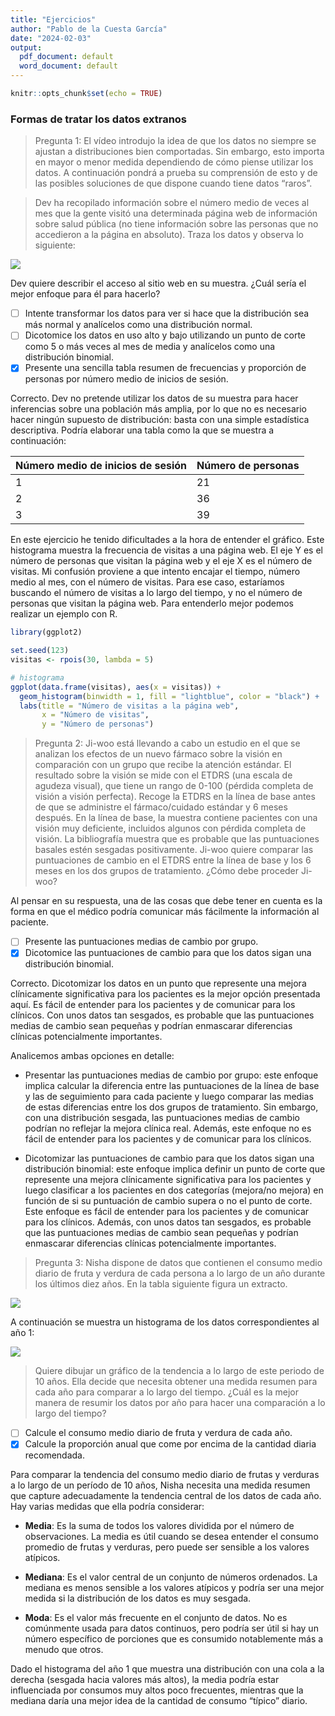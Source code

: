 ```yaml
---
title: "Ejercicios"
author: "Pablo de la Cuesta García"
date: "2024-02-03"
output:
  pdf_document: default
  word_document: default
---
```


```r
knitr::opts_chunk$set(echo = TRUE)
```

### Formas de tratar los datos extranos

> Pregunta 1: El vídeo introdujo la idea de que los datos no siempre se ajustan a distribuciones bien comportadas. Sin embargo, esto importa en mayor o menor medida dependiendo de cómo piense utilizar los datos. A continuación pondrá a prueba su comprensión de esto y de las posibles soluciones de que dispone cuando tiene datos "raros". 

> Dev ha recopilado información sobre el número medio de veces al mes que la gente visitó una determinada página web de información sobre salud pública (no tiene información sobre las personas que no accedieron a la página en absoluto). Traza los datos y observa lo siguiente:

![](img/pregunta_1.png)

Dev quiere describir el acceso al sitio web en su muestra. ¿Cuál sería el mejor enfoque para él para hacerlo?   

- [ ] Intente transformar los datos para ver si hace que la distribución sea más normal y analícelos como una distribución normal.   
- [ ] Dicotomice los datos en uso alto y bajo utilizando un punto de corte como 5 o más veces al mes de media y analícelos como una distribución binomial. 
- [x] Presente una sencilla tabla resumen de frecuencias y proporción de personas por número medio de inicios de sesión. 

Correcto. Dev no pretende utilizar los datos de su muestra para hacer inferencias sobre una población más amplia, por lo que no es necesario hacer ningún supuesto de distribución: basta con una simple estadística descriptiva. Podría elaborar una tabla como la que se muestra a continuación:   

| Número medio de inicios de sesión | Número de personas |
|-----------------------------------|--------------------|
| 1                                 | 21                 |
| 2                                 | 36                 |
| 3                                 | 39                 |

En este ejercicio he tenido dificultades a la hora de entender el gráfico. Este histograma muestra la frecuencia de visitas a una página web. El eje Y es el número de personas que visitan la página web y el eje X es el número de visitas. Mi confusión proviene a que intento encajar el tiempo, número medio al mes, con el número de visitas. Para ese caso, estaríamos buscando el número de visitas a lo largo del tiempo, y no el número de personas que visitan la página web. Para entenderlo mejor podemos realizar un ejemplo con R.

```r
library(ggplot2)

set.seed(123)
visitas <- rpois(30, lambda = 5)

# histograma
ggplot(data.frame(visitas), aes(x = visitas)) +
  geom_histogram(binwidth = 1, fill = "lightblue", color = "black") +
  labs(title = "Número de visitas a la página web",
       x = "Número de visitas",
       y = "Número de personas")

```

> Pregunta 2: Ji-woo está llevando a cabo un estudio en el que se analizan los efectos de un nuevo fármaco sobre la visión en comparación con un grupo que recibe la atención estándar. El resultado sobre la visión se mide con el ETDRS (una escala de agudeza visual), que tiene un rango de 0-100 (pérdida completa de visión a visión perfecta). Recoge la ETDRS en la línea de base antes de que se administre el fármaco/cuidado estándar y 6 meses después. En la línea de base, la muestra contiene pacientes con una visión muy deficiente, incluidos algunos con pérdida completa de visión. La bibliografía muestra que es probable que las puntuaciones basales estén sesgadas positivamente. Ji-woo quiere comparar las puntuaciones de cambio en el ETDRS entre la línea de base y los 6 meses en los dos grupos de tratamiento. ¿Cómo debe proceder Ji-woo? 

 Al pensar en su respuesta, una de las cosas que debe tener en cuenta es la forma en que el médico podría comunicar más fácilmente la información al paciente.
 
 
- [ ] Presente las puntuaciones medias de cambio por grupo.   
- [x] Dicotomice las puntuaciones de cambio para que los datos sigan una distribución binomial.  


Correcto. Dicotomizar los datos en un punto que represente una mejora clínicamente significativa para los pacientes es la mejor opción presentada aquí. Es fácil de entender para los pacientes y de comunicar para los clínicos. Con unos datos tan sesgados, es probable que las puntuaciones medias de cambio sean pequeñas y podrían enmascarar diferencias clínicas potencialmente importantes.

Analicemos ambas opciones en detalle:

- Presentar las puntuaciones medias de cambio por grupo: este enfoque implica calcular la diferencia entre las puntuaciones de la línea de base y las de seguimiento para cada paciente y luego comparar las medias de estas diferencias entre los dos grupos de tratamiento. Sin embargo, con una distribución sesgada, las puntuaciones medias de cambio podrían no reflejar la mejora clínica real. Además, este enfoque no es fácil de entender para los pacientes y de comunicar para los clínicos.

- Dicotomizar las puntuaciones de cambio para que los datos sigan una distribución binomial: este enfoque implica definir un punto de corte que represente una mejora clínicamente significativa para los pacientes y luego clasificar a los pacientes en dos categorías (mejora/no mejora) en función de si su puntuación de cambio supera o no el punto de corte. Este enfoque es fácil de entender para los pacientes y de comunicar para los clínicos. Además, con unos datos tan sesgados, es probable que las puntuaciones medias de cambio sean pequeñas y podrían enmascarar diferencias clínicas potencialmente importantes.

> Pregunta 3: Nisha dispone de datos que contienen el consumo medio diario de fruta y verdura de cada persona a lo largo de un año durante los últimos diez años. En la tabla siguiente figura un extracto.

![](img/pregunta_3.png)

A continuación se muestra un histograma de los datos correspondientes al año 1: 

![](img/pregunta_3_1.png)

> Quiere dibujar un gráfico de la tendencia a lo largo de este periodo de 10 años. Ella decide que necesita obtener una medida resumen para cada año para comparar a lo largo del tiempo. ¿Cuál es la mejor manera de resumir los datos por año para hacer una comparación a lo largo del tiempo? 

- [ ] Calcule el consumo medio diario de fruta y verdura de cada año. 
- [x] Calcule la proporción anual que come por encima de la cantidad diaria recomendada. 

Para comparar la tendencia del consumo medio diario de frutas y verduras a lo largo de un período de 10 años, Nisha necesita una medida resumen que capture adecuadamente la tendencia central de los datos de cada año. Hay varias medidas que ella podría considerar:

* **Media**: Es la suma de todos los valores dividida por el número de observaciones. La media es útil cuando se desea entender el consumo promedio de frutas y verduras, pero puede ser sensible a los valores atípicos.

* **Mediana**: Es el valor central de un conjunto de números ordenados. La mediana es menos sensible a los valores atípicos y podría ser una mejor medida si la distribución de los datos es muy sesgada.

* **Moda**: Es el valor más frecuente en el conjunto de datos. No es comúnmente usada para datos continuos, pero podría ser útil si hay un número específico de porciones que es consumido notablemente más a menudo que otros.

Dado el histograma del año 1 que muestra una distribución con una cola a la derecha (sesgada hacia valores más altos), la media podría estar influenciada por consumos muy altos poco frecuentes, mientras que la mediana daría una mejor idea de la cantidad de consumo "típico" diario.






















































